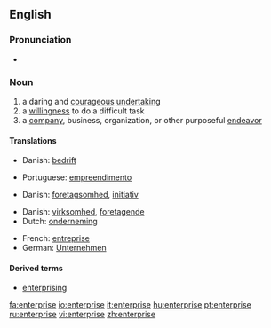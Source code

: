 {{see|Enterprise}}
==English==

===Pronunciation===
*{{audio|en-us-enterprise.ogg|Audio (US)}}

===Noun===
{{en-noun}}

# a daring and [[courageous]] [[undertaking]]
# a [[willingness]] to do a difficult task
# a [[company]], business, organization, or other purposeful [[endeavor]]

====Translations====
{{trans-top|Undertaking}}
*Danish: [[bedrift]]
{{trans-mid}}
*Portuguese: [[empreendimento]]
{{trans-bottom}}

{{trans-top|Willingness}}
*Danish: [[foretagsomhed]], [[initiativ]]
{{trans-mid}}
{{trans-bottom}}

{{trans-top|Company}}
*Danish: [[virksomhed]], [[foretagende]]
*Dutch: [[onderneming]] {{f}}
{{trans-mid}}
*French: [[entreprise]] {{f}}
*German: [[Unternehmen]] {{n}}
{{trans-bottom}}

====Derived terms====
*[[enterprising]]

[[fa:enterprise]]
[[io:enterprise]]
[[it:enterprise]]
[[hu:enterprise]]
[[pt:enterprise]]
[[ru:enterprise]]
[[vi:enterprise]]
[[zh:enterprise]]